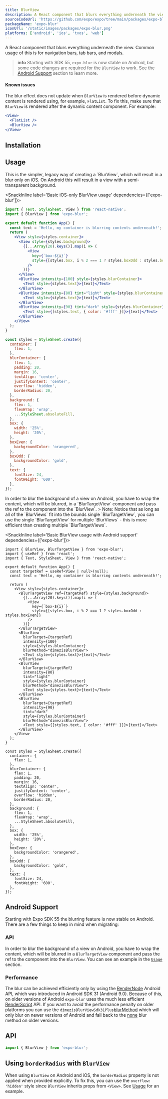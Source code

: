 ```yaml
---
title: BlurView
description: A React component that blurs everything underneath the view.
sourceCodeUrl: 'https://github.com/expo/expo/tree/main/packages/expo-blur'
packageName: 'expo-blur'
iconUrl: '/static/images/packages/expo-blur.png'
platforms: ['android', 'ios', 'tvos', 'web']
---
```



A React component that blurs everything underneath the view. Common usage of this is for navigation bars, tab bars, and modals.

> **info** Starting with SDK 55, `expo-blur` is now stable on Android, but some code changes are required for the `BlurView` to work. See the [Android Support](#android-support) section to learn more.

#### Known issues

The blur effect does not update when `BlurView` is rendered before dynamic content is rendered using, for example, `FlatList`. To fix this, make sure that `BlurView` is rendered after the dynamic content component. For example:

```jsx
<View>
  <FlatList />
  <BlurView />
</View>
```

## Installation

<APIInstallSection />

## Usage

<Collapsible summary="Basic iOS and web-only BlurView usage">
  This is the simpler, legacy way of creating a `BlurView`, which will result in a blur only on iOS. On Android this will result in a view with a semi-transparent background.

  <SnackInline label='Basic iOS-only BlurView usage' dependencies={['expo-blur']}>

```jsx
import { Text, StyleSheet, View } from 'react-native';
import { BlurView } from 'expo-blur';

export default function App() {
  const text = 'Hello, my container is blurring contents underneath!';
  return (
    <View style={styles.container}>
      <View style={styles.background}>
        {[...Array(20).keys()].map(i => (
          <View
            key={`box-${i}`}
            style={[styles.box, i % 2 === 1 ? styles.boxOdd : styles.boxEven]}
          />
        ))}
      </View>
      <BlurView intensity={100} style={styles.blurContainer}>
        <Text style={styles.text}>{text}</Text>
      </BlurView>
      <BlurView intensity={80} tint="light" style={styles.blurContainer}>
        <Text style={styles.text}>{text}</Text>
      </BlurView>
      <BlurView intensity={90} tint="dark" style={styles.blurContainer}>
        <Text style={[styles.text, { color: '#fff' }]}>{text}</Text>
      </BlurView>
    </View>
  );
}

const styles = StyleSheet.create({
  container: {
    flex: 1,
  },
  blurContainer: {
    flex: 1,
    padding: 20,
    margin: 16,
    textAlign: 'center',
    justifyContent: 'center',
    overflow: 'hidden',
    borderRadius: 20,
  },
  background: {
    flex: 1,
    flexWrap: 'wrap',
    ...StyleSheet.absoluteFill,
  },
  box: {
    width: '25%',
    height: '20%',
  },
  boxEven: {
    backgroundColor: 'orangered',
  },
  boxOdd: {
    backgroundColor: 'gold',
  },
  text: {
    fontSize: 24,
    fontWeight: '600',
  },
});
```

  </SnackInline>
  
</Collapsible>
<Collapsible summary="Basic BlurView usage with Android support">
  In order to blur the background of a view on Android, you have to wrap the content, which will be blurred, in a `BlurTargetView` component and pass the ref to the component into the `BlurView`.
  > Note: Notice that as long as all of the `BlurViews` fit into the bounds single `BlurTargetView`, you can use the single `BlurTargetView` for multiple `BlurViews` - this is more efficient than creating multiple `BlurTargetViews`.

  <SnackInline label='Basic BlurView usage with Android support' dependencies={['expo-blur']}>

```tsx
import { BlurView, BlurTargetView } from 'expo-blur';
import { useRef } from 'react';
import { Text, StyleSheet, View } from 'react-native';

export default function App() {
  const targetRef = useRef<View | null>(null);
  const text = 'Hello, my container is blurring contents underneath!';

  return (
    <View style={styles.container}>
      <BlurTargetView ref={targetRef} style={styles.background}>
        {[...Array(20).keys()].map(i => (
          <View
            key={`box-${i}`}
            style={[styles.box, i % 2 === 1 ? styles.boxOdd : styles.boxEven]}
          />
        ))}
      </BlurTargetView>
      <BlurView
        blurTarget={targetRef}
        intensity={100}
        style={styles.blurContainer}
        blurMethod="dimezisBlurView">
        <Text style={styles.text}>{text}</Text>
      </BlurView>
      <BlurView
        blurTarget={targetRef}
        intensity={80}
        tint="light"
        style={styles.blurContainer}
        blurMethod="dimezisBlurView">
        <Text style={styles.text}>{text}</Text>
      </BlurView>
      <BlurView
        blurTarget={targetRef}
        intensity={90}
        tint="dark"
        style={styles.blurContainer}
        blurMethod="dimezisBlurView">
        <Text style={[styles.text, { color: '#fff' }]}>{text}</Text>
      </BlurView>
    </View>
  );
}

const styles = StyleSheet.create({
  container: {
    flex: 1,
  },
  blurContainer: {
    flex: 1,
    padding: 20,
    margin: 16,
    textAlign: 'center',
    justifyContent: 'center',
    overflow: 'hidden',
    borderRadius: 20,
  },
  background: {
    flex: 1,
    flexWrap: 'wrap',
    ...StyleSheet.absoluteFill,
  },
  box: {
    width: '25%',
    height: '20%',
  },
  boxEven: {
    backgroundColor: 'orangered',
  },
  boxOdd: {
    backgroundColor: 'gold',
  },
  text: {
    fontSize: 24,
    fontWeight: '600',
  },
});
```

  </SnackInline>
  
</Collapsible>

## Android Support

Starting with Expo SDK 55 the blurring feature is now stable on Android. There are a few things to keep in mind when migrating:

### API

In order to blur the background of a view on Android, you have to wrap the content, which will be blurred in a `BlurTargetView` component and pass the ref to the component into the `BlurView`. You can see an example in the [`Usage`](#basic-blurview-usage-with-android-support) section.

### Performance

The blur can be achieved efficiently only by using the [RenderNode](https://developer.android.com/reference/android/graphics/RenderNode) Android API, which was introduced in Android SDK 31 (Android 9.0).
Because of this, on older versions of Android `expo-blur` uses the much less efficient [RenderScript](https://developer.android.com/guide/topics/renderscript/compute) API. If you want to avoid the performance penalty on older platforms you can use the `dimezisBlurViewSdk31Plus`[blurMethod](#blurmethod-1)
which will only blur on newer versions of Android and fall back to the [none](#blurmethod-1) blur method on older versions.

## API

```js
import { BlurView } from 'expo-blur';
```

<APISection packageName="expo-blur" />

## Using `borderRadius` with `BlurView`

When using `BlurView` on Android and iOS, the `borderRadius` property is not applied when provided explicitly. To fix this, you can use the `overflow: 'hidden'` style since `BlurView` inherits props from `<View>`. See [Usage](#usage) for an example.
